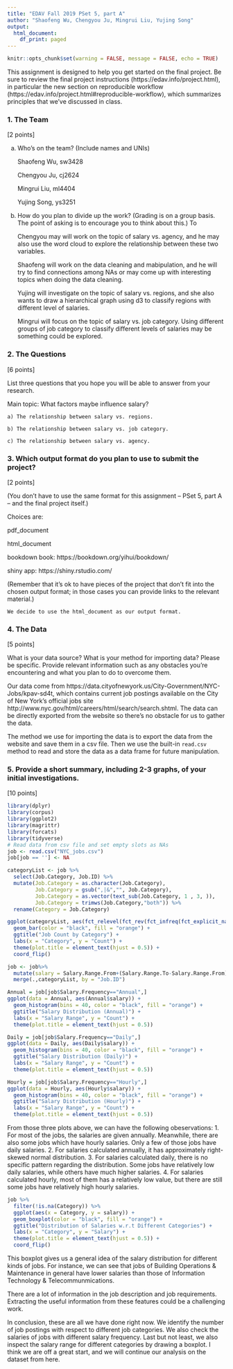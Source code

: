 ```yaml
---
title: "EDAV Fall 2019 PSet 5, part A"
author: "Shaofeng Wu, Chengyou Ju, Mingrui Liu, Yujing Song"
output:
  html_document:
    df_print: paged
---
```

```r
knitr::opts_chunk$set(warning = FALSE, message = FALSE, echo = TRUE)
```

This assignment is designed to help you get started on the final project. Be sure to review the final project instructions (https://edav.info/project.html), in particular the new section on reproducible workflow (https://edav.info/project.html#reproducible-workflow), which summarizes principles that we've discussed in class.
    
### 1. The Team

[2 points]

a) Who's on the team? (Include names and UNIs)
    
    Shaofeng Wu, sw3428
    
    Chengyou Ju, cj2624
    
    Mingrui Liu, ml4404
    
    Yujing Song, ys3251

b) How do you plan to divide up the work? (Grading is on a group basis. The point of asking is to encourage you to think about this.)
To

    Chengyou may will work on the topic of salary vs. agency, and he may also use the word cloud to explore the relationship between these two variables. 
    
    Shaofeng will work on the data cleaning and mabipulation, and he will try to find connections among NAs or may come up with interesting topics when doing the data cleaning. 
    
    Yujing will investigate on the topic of salary vs. regions, and she also wants to draw a hierarchical graph using d3 to classify regions with different level of salaries. 
    
    Mingrui will focus on the topic of salary vs. job category. Using different groups of job category to classify different levels of salaries may be something could be explored.
    
### 2. The Questions

[6 points]

List three questions that you hope you will be able to answer from your research.

  Main topic: What factors maybe influence salary?

    a) The relationship between salary vs. regions.

    b) The relationship between salary vs. job category.

    c) The relationship between salary vs. agency.


### 3. Which output format do you plan to use to submit the project? 

[2 points]

(You don't have to use the same format for this assignment -- PSet 5, part A -- and the final project itself.)

Choices are:

pdf_document  

html_document  

bookdown book: https://bookdown.org/yihui/bookdown/

shiny app: https://shiny.rstudio.com/  

(Remember that it's ok to have pieces of the project that don't fit into the chosen output format; in those cases you can provide links to the relevant material.)

    We decide to use the html_document as our output format.


### 4. The Data

[5 points]

What is your data source?  What is your method for importing data? Please be specific. Provide relevant information such as any obstacles you're encountering and what you plan to do to overcome them.

Our data come from https://data.cityofnewyork.us/City-Government/NYC-Jobs/kpav-sd4t, which contains current job postings available on the City of New York’s official jobs site http://www.nyc.gov/html/careers/html/search/search.shtml. The data can be directly exported from the website so there's no obstacle for us to gather the data.

The method we use for importing the data is to export the data from the website and save them in a csv file. Then we use the built-in `read.csv` method to read and store the data as a data frame for future manipulation.


### 5. Provide a short summary, including 2-3 graphs, of your initial investigations. 

[10 points]

```r
library(dplyr)
library(corpus)
library(ggplot2)
library(magrittr)
library(forcats)
library(tidyverse)
# Read data from csv file and set empty slots as NAs
job <- read.csv("NYC_jobs.csv")
job[job == ''] <- NA
```

```r
categoryList <- job %>%
  select(Job.Category, Job.ID) %>%
  mutate(Job.Category = as.character(Job.Category), 
         Job.Category = gsub(",|&","", Job.Category),
         Job.Category = as.vector(text_sub(Job.Category, 1 , 3, )),
         Job.Category = trimws(Job.Category,"both")) %>%
  rename(Category = Job.Category)

ggplot(categoryList, aes(fct_relevel(fct_rev(fct_infreq(fct_explicit_na(Category,'NA')))))) +
  geom_bar(color = "black", fill = "orange") +
  ggtitle("Job Count by Category") +
  labs(x = "Category", y = "Count") + 
  theme(plot.title = element_text(hjust = 0.5)) + 
  coord_flip()
```
```r
job <- job%>%
  mutate(salary = Salary.Range.From+(Salary.Range.To-Salary.Range.From)/2)%>%
  merge(.,categoryList, by = "Job.ID")

Annual = job[job$Salary.Frequency=="Annual",]
ggplot(data = Annual, aes(Annual$salary)) +
  geom_histogram(bins = 40, color = "black", fill = "orange") +
  ggtitle("Salary Distribution (Annual)") + 
  labs(x = "Salary Range", y = "Count") + 
  theme(plot.title = element_text(hjust = 0.5))
```
```r
Daily = job[job$Salary.Frequency=="Daily",]
ggplot(data = Daily, aes(Daily$salary)) +
  geom_histogram(bins = 40, color = "black", fill = "orange") +
  ggtitle("Salary Distribution (Daily)") + 
  labs(x = "Salary Range", y = "Count") + 
  theme(plot.title = element_text(hjust = 0.5))
```
```r
Hourly = job[job$Salary.Frequency=="Hourly",]
ggplot(data = Hourly, aes(Hourly$salary)) +
  geom_histogram(bins = 40, color = "black", fill = "orange") +
  ggtitle("Salary Distribution (Hourly)") + 
  labs(x = "Salary Range", y = "Count") + 
  theme(plot.title = element_text(hjust = 0.5))
```

From those three plots above, we can have the following obeservations:
1. For most of the jobs, the salaries are given annually. Meanwhile, there are also some jobs which have hourly salaries. Only a few of those jobs have daily salaries.
2. For salaries calculated annually, it has approximately right-skewed normal distribution.
3. For salaries calculated daily, there is no specific pattern regarding the distribution. Some jobs have relatively low daily salaries, while others have much higher salaries.
4. For salaries calculated hourly, most of them has a relatively low value, but there are still some jobs have relatively high hourly salaries.

```r
job %>%
  filter(!is.na(Category)) %>%
  ggplot(aes(x = Category, y = salary)) +
  geom_boxplot(color = "black", fill = "orange") +
  ggtitle("Distribution of Salaries w.r.t Different Categories") + 
  labs(x = "Category", y = "Salary") + 
  theme(plot.title = element_text(hjust = 0.5)) +
  coord_flip()
```

This boxplot gives us a general idea of the salary distribution for different kinds of jobs. For instance, we can see that jobs of Building Operations & Maintenance in general have lower salaries than those of Information Technology & Telecommunmications.

There are a lot of information in the job description and job requirements. Extracting the useful information from these features could be a challenging work.

In conclusion, these are all we have done right now. We identify the number of job postings with respect to different job categories. We also check the salaries of jobs with different salary frequency. Last but not least, we also inspect the salary range for different categories by drawing a boxplot. I think we are off a great start, and we will continue our analysis on the dataset from here.